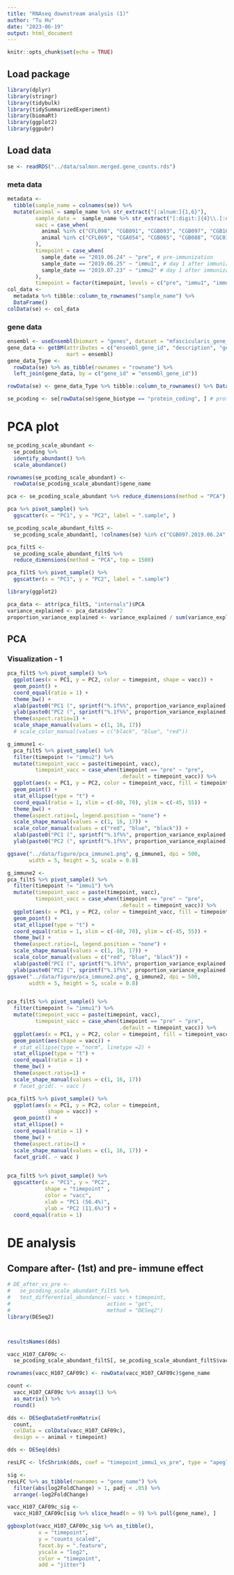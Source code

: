 ```yaml
---
title: "RNAseq downstream analysis (1)"
author: "Tu Hu"
date: "2023-06-19"
output: html_document
---
```


```r
knitr::opts_chunk$set(echo = TRUE)
```

## Load package
```r
library(dplyr)
library(stringr)
library(tidybulk)
library(tidySummarizedExperiment)
library(biomaRt)
library(ggplot2)
library(ggpubr)
```

## Load data
```r
se <- readRDS("../data/salmon.merged.gene_counts.rds")
```

### meta data
```r
metadata <-
  tibble(sample_name = colnames(se)) %>% 
  mutate(animal = sample_name %>% str_extract("[:alnum:]{1,6}"),
         sample_date =  sample_name %>% str_extract("[:digit:]{4}\\.[:digit:]{2}\\.[:digit:]{2}"),
         vacc = case_when(
           animal %in% c("CFL098", "CGB091", "CGB093", "CGB097", "CGB104") ~ "H107_CAF04_CpG",
           animal %in% c("CFL069", "CGA054", "CGB065", "CGB088", "CGC010") ~ "H107_CAF09c"
         ),
         timepoint = case_when(
           sample_date == "2019.06.24" ~ "pre", # pre-immunization
           sample_date == "2019.06.25" ~ "immu1", # day 1 after immunization 1
           sample_date == "2019.07.23" ~ "immu2" # day 1 after immunization 2
         ),
         timepoint = factor(timepoint, levels = c("pre", "immu1", "immu2")))
col_data <- 
  metadata %>% tibble::column_to_rownames("sample_name") %>% 
  DataFrame()
colData(se) <- col_data
```

### gene data
```r
ensembl <- useEnsembl(biomart = "genes", dataset = "mfascicularis_gene_ensembl")
gene_data <- getBM(attributes = c("ensembl_gene_id", "description", "gene_biotype"), 
                   mart = ensembl)
gene_data_Type <- 
  rowData(se) %>% as_tibble(rownames = "rowname") %>% 
  left_join(gene_data, by = c("gene_id" = "ensembl_gene_id"))

rowData(se) <- gene_data_Type %>% tibble::column_to_rownames() %>% DataFrame()
```

```r
se_pcoding <- se[rowData(se)$gene_biotype == "protein_coding", ] # protein coding gene
```


# PCA plot
```r
se_pcoding_scale_abundant <- 
  se_pcoding %>% 
  identify_abundant() %>% 
  scale_abundance()

rownames(se_pcoding_scale_abundant) <- 
  rowData(se_pcoding_scale_abundant)$gene_name
```

```r
pca <- se_pcoding_scale_abundant %>% reduce_dimensions(method = "PCA")

pca %>% pivot_sample() %>% 
  ggscatter(x = "PC1", y = "PC2", label = ".sample", )
```


```r
se_pcoding_scale_abundant_filtS <- 
  se_pcoding_scale_abundant[, !colnames(se) %in% c("CGB097.2019.06.24", "CGB065.2019.06.24")]

pca_filtS <- 
  se_pcoding_scale_abundant_filtS %>% 
  reduce_dimensions(method = "PCA", top = 1500)

pca_filtS %>% pivot_sample() %>% 
  ggscatter(x = "PC1", y = "PC2", label = ".sample")

library(ggplot2)

pca_data <- attr(pca_filtS, "internals")$PCA
variance_explained <- pca_data$sdev^2
proportion_variance_explained <- variance_explained / sum(variance_explained)
```


## PCA

### Visualization - 1 

```r
pca_filtS %>% pivot_sample() %>%
  ggplot(aes(x = PC1, y = PC2, color = timepoint, shape = vacc)) +
  geom_point() +
  coord_equal(ratio = 1) +
  theme_bw() +
  xlab(paste0("PC1 (", sprintf("%.1f%%", proportion_variance_explained[1] * 100), ")")) +
  ylab(paste0("PC2 (", sprintf("%.1f%%", proportion_variance_explained[2] * 100), ")")) +
  theme(aspect.ratio=1) +
  scale_shape_manual(values = c(1, 16, 17))
  # scale_color_manual(values = c("black", "blue", "red"))
```


```r

g_immune1 <- 
  pca_filtS %>% pivot_sample() %>%
  filter(timepoint != "immu2") %>% 
  mutate(timepoint_vacc = paste(timepoint, vacc),
         timepoint_vacc = case_when(timepoint == "pre" ~ "pre",
                                    .default = timepoint_vacc)) %>% 
  ggplot(aes(x = PC1, y = PC2, color = timepoint_vacc, fill = timepoint_vacc)) +
  geom_point() +
  stat_ellipse(type = "t") +
  coord_equal(ratio = 1, xlim = c(-60, 70), ylim = c(-45, 55)) +
  theme_bw() +
  theme(aspect.ratio=1, legend.position = "none") +
  scale_shape_manual(values = c(1, 16, 17)) +
  scale_color_manual(values = c("red", "blue", "black")) +
  xlab(paste0("PC1 (", sprintf("%.1f%%", proportion_variance_explained[1] * 100), ")")) +
  ylab(paste0("PC2 (", sprintf("%.1f%%", proportion_variance_explained[2] * 100), ")")) 

ggsave("../data/figure/pca_immune1.png", g_immune1, dpi = 500, 
       width = 5, height = 5, scale = 0.8)

```

```r
g_immune2 <- 
pca_filtS %>% pivot_sample() %>%
  filter(timepoint != "immu1") %>% 
  mutate(timepoint_vacc = paste(timepoint, vacc),
         timepoint_vacc = case_when(timepoint == "pre" ~ "pre",
                                    .default = timepoint_vacc)) %>% 
  ggplot(aes(x = PC1, y = PC2, color = timepoint_vacc, fill = timepoint_vacc)) +
  geom_point() +
  stat_ellipse(type = "t") +
  coord_equal(ratio = 1, xlim = c(-60, 70), ylim = c(-45, 55)) +
  theme_bw() +
  theme(aspect.ratio=1, legend.position = "none") +
  scale_shape_manual(values = c(1, 16, 17)) +
  scale_color_manual(values = c("red", "blue", "black")) +
  xlab(paste0("PC1 (", sprintf("%.1f%%", proportion_variance_explained[1] * 100), ")")) +
  ylab(paste0("PC2 (", sprintf("%.1f%%", proportion_variance_explained[2] * 100), ")"))
ggsave("../data/figure/pca_immune2.png", g_immune2, dpi = 500, 
       width = 5, height = 5, scale = 0.8)
```

```r

```



```r
pca_filtS %>% pivot_sample() %>%
  filter(timepoint != "immu1") %>% 
  mutate(timepoint_vacc = paste(timepoint, vacc),
         timepoint_vacc = case_when(timepoint == "pre" ~ "pre",
                                    .default = timepoint_vacc)) %>% 
  ggplot(aes(x = PC1, y = PC2, color = timepoint, fill = timepoint_vacc)) +
  geom_point(aes(shape = vacc)) +
  # stat_ellipse(type = "norm", linetype =2) +
  stat_ellipse(type = "t") +
  coord_equal(ratio = 1) +
  theme_bw() +
  theme(aspect.ratio=1) +
  scale_shape_manual(values = c(1, 16, 17))
  # facet_grid(. ~ vacc )
```


```r
pca_filtS %>% pivot_sample() %>%
  ggplot(aes(x = PC1, y = PC2, color = timepoint,
             shape = vacc)) +
  geom_point() +
  stat_ellipse() +
  coord_equal(ratio = 1) +
  theme_bw() +
  theme(aspect.ratio=1) +
  scale_shape_manual(values = c(1, 16, 17)) +
  facet_grid(. ~ vacc )
  
```



```r
pca_filtS %>% pivot_sample() %>% 
  ggscatter(x = "PC1", y = "PC2", 
            shape = "timepoint" , 
            color = "vacc",
            xlab = "PC1 (56.4%)",
            ylab = "PC2 (11.6%)") +
  coord_equal(ratio = 1)
```



# DE analysis

## Compare after- (1st) and pre- immune effect

```r
# DE_after_vs_pre <- 
#   se_pcoding_scale_abundant_filtS %>% 
#   test_differential_abundance(~ vacc + timepoint, 
#                               action = "get",
#                               method = "DESeq2")
library(DESeq2)



resultsNames(dds)

vacc_H107_CAF09c <- 
  se_pcoding_scale_abundant_filtS[, se_pcoding_scale_abundant_filtS$vacc == "H107_CAF09c"]

rownames(vacc_H107_CAF09c) <- rowData(vacc_H107_CAF09c)$gene_name

count <- 
  vacc_H107_CAF09c %>% assay(1) %>% 
  as_matrix() %>% 
  round()

dds <- DESeqDataSetFromMatrix(
  count, 
  colData = colData(vacc_H107_CAF09c),
  design = ~ animal + timepoint)

dds <- DESeq(dds)

resLFC <- lfcShrink(dds, coef = "timepoint_immu1_vs_pre", type = "apeglm")


```

```r
sig <- 
resLFC %>% as_tibble(rownames = "gene_name") %>% 
  filter(abs(log2FoldChange) > 1, padj < .05) %>% 
  arrange(-log2FoldChange)

vacc_H107_CAF09c_sig <- 
  vacc_H107_CAF09c[sig %>% slice_head(n = 9) %>% pull(gene_name), ]

ggboxplot(vacc_H107_CAF09c_sig %>% as_tibble(), 
          x = "timepoint",
          y = "counts_scaled", 
          facet.by = ".feature", 
          yscale = "log2",
          color = "timepoint",
          add = "jitter")
```

```r

```

